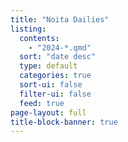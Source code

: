 ```yaml
---
title: "Noita Dailies"
listing:
  contents: 
    - "2024-*.qmd"
  sort: "date desc"
  type: default
  categories: true
  sort-ui: false
  filter-ui: false
  feed: true
page-layout: full
title-block-banner: true
---
```

